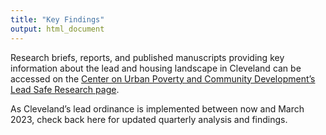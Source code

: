 ```yaml
---
title: "Key Findings"
output: html_document
---
```


Research briefs, reports, and published manuscripts providing key information about the lead and housing landscape in Cleveland can be accessed on the [Center on Urban Poverty and Community Development's Lead Safe Research page](https://case.edu/socialwork/povertycenter/our-work/lead-safe-research).

As Cleveland's lead ordinance is implemented between now and March 2023, check back here for updated quarterly analysis and findings.
